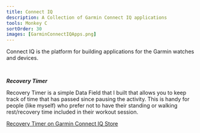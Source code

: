 ```yaml
---
title: Connect IQ
description: A Collection of Garmin Connect IQ applications
tools: Monkey C
sortOrder: 30
images: [GarminConnectIQApps.png]
---
```


Connect IQ is the platform for building applications for the Garmin watches and devices.
<pre><br/></pre>
***Recovery Timer***

Recovery Timer is a simple Data Field that I built that allows you to keep track of time that has passed since pausing the activity. 
This is handy for people (like myself) who prefer not to have their standing or walking rest/recovery time included in their workout session.

[Recovery Timer on Garmin Connect IQ Store](https://apps.garmin.com/en-US/apps/c50aa207-586e-4895-9669-55005fcab4a3)